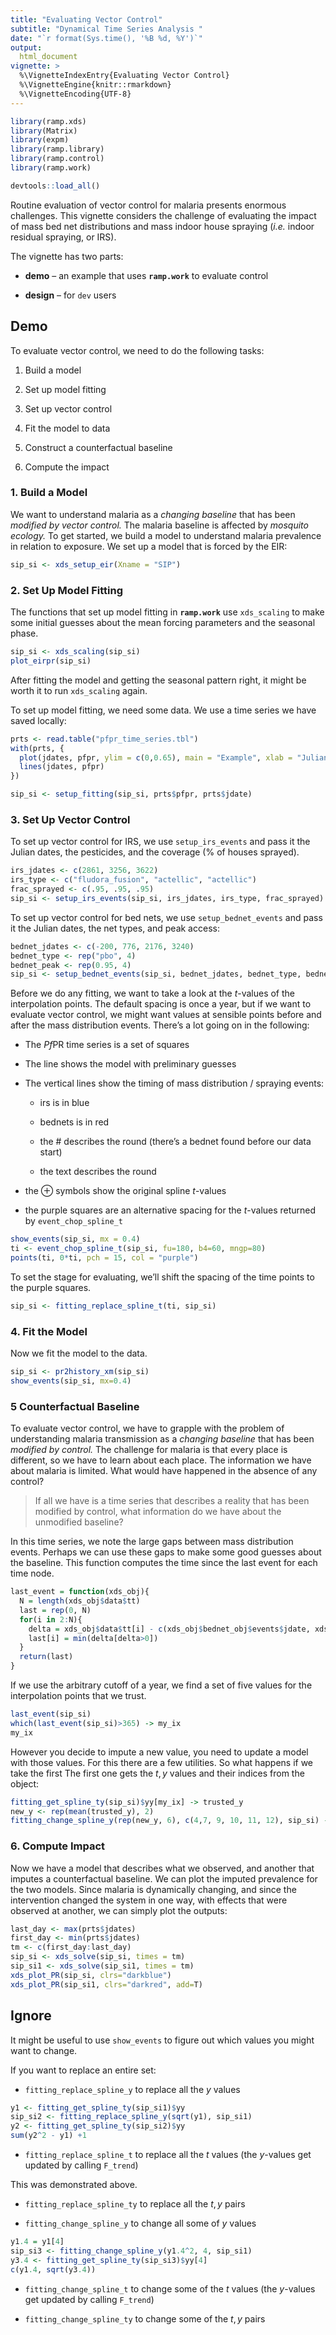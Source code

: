 ```yaml
---
title: "Evaluating Vector Control" 
subtitle: "Dynamical Time Series Analysis " 
date: "`r format(Sys.time(), '%B %d, %Y')`"
output:
  html_document 
vignette: >
  %\VignetteIndexEntry{Evaluating Vector Control}
  %\VignetteEngine{knitr::rmarkdown}
  %\VignetteEncoding{UTF-8}
---
```



```r
library(ramp.xds)
library(Matrix)
library(expm)
library(ramp.library)
library(ramp.control)
library(ramp.work)
```


```r
devtools::load_all()
```

Routine evaluation of vector control for malaria presents enormous challenges. This vignette considers the challenge of evaluating the impact of mass bed net distributions and mass indoor house spraying (*i.e.* indoor residual spraying, or IRS). 

The vignette has two parts:

+ **demo** -- an example that uses **`ramp.work`** to evaluate control 

+ **design** -- for `dev` users 

## Demo 


To evaluate vector control, we need to do the following tasks:

1. Build a model

2. Set up model fitting 

3. Set up vector control

4. Fit the model to data 

5. Construct a counterfactual baseline

6. Compute the impact  


### 1. Build a Model

We want to understand malaria as a *changing baseline* that has been *modified by vector control.* The malaria baseline is affected by *mosquito ecology.* To get started, we build a model to understand malaria prevalence in relation to exposure. We set up a model that is forced by the EIR:

```r
sip_si <- xds_setup_eir(Xname = "SIP")
```

### 2. Set Up Model Fitting

The functions that set up model fitting in **`ramp.work`** use `xds_scaling` to make some initial guesses about the mean forcing parameters and the seasonal phase. 

```r
sip_si <- xds_scaling(sip_si)
plot_eirpr(sip_si)
```

After fitting the model and getting the seasonal pattern right, it might be worth it to run `xds_scaling` again. 

To set up model fitting, we need some data. We use a time series we have saved locally:

```r
prts <- read.table("pfpr_time_series.tbl")
with(prts, {
  plot(jdates, pfpr, ylim = c(0,0.65), main = "Example", xlab = "Julian Date (day 1 is Jan 1, 2015)", ylab = "PR", xlim = range(0, jdates)) 
  lines(jdates, pfpr)
})
```
```r
sip_si <- setup_fitting(sip_si, prts$pfpr, prts$jdate)
```

### 3. Set Up Vector Control

To set up vector control for IRS, we use `setup_irs_events` and pass it the Julian dates, the pesticides, and the coverage (% of houses sprayed). 

```r
irs_jdates <- c(2861, 3256, 3622) 
irs_type <- c("fludora_fusion", "actellic", "actellic") 
frac_sprayed <- c(.95, .95, .95) 
sip_si <- setup_irs_events(sip_si, irs_jdates, irs_type, frac_sprayed)
```

To set up vector control for bed nets, we use `setup_bednet_events` and pass it the Julian dates, the net types, and peak access: 

```r
bednet_jdates <- c(-200, 776, 2176, 3240)
bednet_type <- rep("pbo", 4)
bednet_peak <- rep(0.95, 4)
sip_si <- setup_bednet_events(sip_si, bednet_jdates, bednet_type, bednet_peak)
```

Before we do any fitting, we want to take a look at the $t$-values of the interpolation points. The default spacing is once a year, but if we want to evaluate vector control, we might want values at sensible points before and after the mass distribution events. There's a lot going on in the following:

+ The *Pf*PR time series is a set of squares

+ The line shows the model with preliminary guesses 

+ The vertical lines show the timing of mass distribution / spraying events:

    - irs is in blue
    
    - bednets is in red
    
    - the # describes the round (there's a bednet found before our data start)
    
    - the text describes the round
    
+ the $\oplus$ symbols show the original spline $t$-values

+ the purple squares are an alternative spacing for the $t$-values returned by `event_chop_spline_t`  

```r
show_events(sip_si, mx = 0.4)
ti <- event_chop_spline_t(sip_si, fu=180, b4=60, mngp=80)
points(ti, 0*ti, pch = 15, col = "purple")
```
To set the stage for evaluating, we'll shift the spacing of the time points to the purple squares. 

```r
sip_si <- fitting_replace_spline_t(ti, sip_si)
```

### 4. Fit the Model 

Now we fit the model to the data. 

```r
sip_si <- pr2history_xm(sip_si)
show_events(sip_si, mx=0.4)
```

### 5 Counterfactual Baseline

To evaluate vector control, we have to grapple with the problem of understanding malaria transmission as a *changing baseline* that has been *modified by control.* The challenge for malaria is that every place is different, so we have to learn about each place. The information we have about malaria is limited. What would have happened in the absence of any control?  

> If all we have is a time series that describes a reality that has been modified by control, what information do we have about the unmodified baseline? 

In this time series, we note the large gaps between mass distribution events. Perhaps we can use these gaps to make some good guesses about the baseline. 
This function computes the time since the last event for each time node.  

```r
last_event = function(xds_obj){
  N = length(xds_obj$data$tt)
  last = rep(0, N)
  for(i in 2:N){
    delta = xds_obj$data$tt[i] - c(xds_obj$bednet_obj$events$jdate, xds_obj$irs_obj$events$jdate)
    last[i] = min(delta[delta>0])
  }
  return(last)
}
```

If we use the arbitrary cutoff of a year, we find a set of five values for the interpolation points that we trust.  

```r
last_event(sip_si)
which(last_event(sip_si)>365) -> my_ix
my_ix
```


However you decide to impute a new value, you need to update a model with those values. For this there are a few utilities. So what happens if we take the first The first one gets the $t,y$ values and their indices from the object: 

```r
fitting_get_spline_ty(sip_si)$yy[my_ix] -> trusted_y
new_y <- rep(mean(trusted_y), 2)
fitting_change_spline_y(rep(new_y, 6), c(4,7, 9, 10, 11, 12), sip_si) -> sip_si1 
```

### 6. Compute Impact

Now we have a model that describes what we observed, and another that imputes a counterfactual baseline. We can plot the imputed prevalence for the two models. Since malaria is dynamically changing, and since the intervention changed the system in one way, with effects that were observed at another, we can simply plot the outputs: 

```r
last_day <- max(prts$jdates)
first_day <- min(prts$jdates)
tm <- c(first_day:last_day)
sip_si <- xds_solve(sip_si, times = tm)
sip_si1 <- xds_solve(sip_si1, times = tm)
xds_plot_PR(sip_si, clrs="darkblue")
xds_plot_PR(sip_si1, clrs="darkred", add=T)
```


## Ignore 

It might be useful to use `show_events` to figure out which values you might want to change. 

If you want to replace an entire set: 

+ `fitting_replace_spline_y` to replace all the $y$ values

```r
y1 <- fitting_get_spline_ty(sip_si1)$yy
sip_si2 <- fitting_replace_spline_y(sqrt(y1), sip_si1)
y2 <- fitting_get_spline_ty(sip_si2)$yy
sum(y2^2 - y1) +1
```

+ `fitting_replace_spline_t` to replace all the $t$ values (the $y$-values get updated by calling `F_trend`)

This was demonstrated above. 

+ `fitting_replace_spline_ty` to replace all the $t,y$ pairs


+ `fitting_change_spline_y` to change all some of $y$ values 

```r
y1.4 = y1[4]
sip_si3 <- fitting_change_spline_y(y1.4^2, 4, sip_si1)
y3.4 <- fitting_get_spline_ty(sip_si3)$yy[4]
c(y1.4, sqrt(y3.4)) 
```

+ `fitting_change_spline_t` to change some of the $t$ values (the $y$-values get updated by calling `F_trend`)

+ `fitting_change_spline_ty` to change some of the $t,y$ pairs


